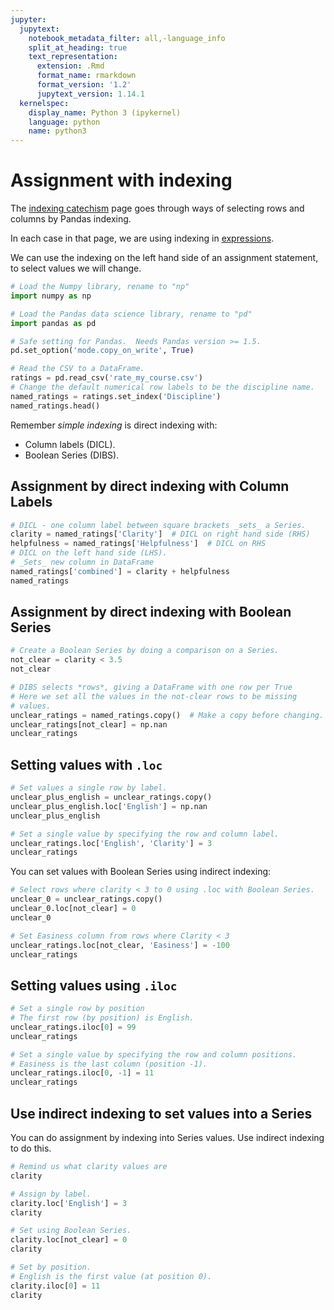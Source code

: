 ```yaml
---
jupyter:
  jupytext:
    notebook_metadata_filter: all,-language_info
    split_at_heading: true
    text_representation:
      extension: .Rmd
      format_name: rmarkdown
      format_version: '1.2'
      jupytext_version: 1.14.1
  kernelspec:
    display_name: Python 3 (ipykernel)
    language: python
    name: python3
---
```


# Assignment with indexing

The [indexing catechism](indexing_catechism.Rmd) page goes through ways of
selecting rows and columns by Pandas indexing.

In each case in that page, we are using indexing in
[expressions](indexing_expressions.Rmd).

We can use the indexing on the left hand side of an assignment statement, to
select values we will change.

```python
# Load the Numpy library, rename to "np"
import numpy as np

# Load the Pandas data science library, rename to "pd"
import pandas as pd

# Safe setting for Pandas.  Needs Pandas version >= 1.5.
pd.set_option('mode.copy_on_write', True)
```

```python
# Read the CSV to a DataFrame.
ratings = pd.read_csv('rate_my_course.csv')
# Change the default numerical row labels to be the discipline name.
named_ratings = ratings.set_index('Discipline')
named_ratings.head()
```

Remember *simple indexing* is direct indexing with:

* Column labels (DICL).
* Boolean Series (DIBS).


## Assignment by direct indexing with Column Labels

```python
# DICL - one column label between square brackets _sets_ a Series.
clarity = named_ratings['Clarity']  # DICL on right hand side (RHS)
helpfulness = named_ratings['Helpfulness']  # DICL on RHS
# DICL on the left hand side (LHS).
# _Sets_ new column in DataFrame
named_ratings['combined'] = clarity + helpfulness
named_ratings
```

## Assignment by direct indexing with Boolean Series

```python
# Create a Boolean Series by doing a comparison on a Series.
not_clear = clarity < 3.5
not_clear
```

```python
# DIBS selects *rows*, giving a DataFrame with one row per True
# Here we set all the values in the not-clear rows to be missing
# values.
unclear_ratings = named_ratings.copy()  # Make a copy before changing.
unclear_ratings[not_clear] = np.nan
unclear_ratings
```

## Setting values with  `.loc`

```python
# Set values a single row by label.
unclear_plus_english = unclear_ratings.copy()
unclear_plus_english.loc['English'] = np.nan
unclear_plus_english
```

```python
# Set a single value by specifying the row and column label.
unclear_ratings.loc['English', 'Clarity'] = 3
unclear_ratings
```

You can set values with Boolean Series using indirect indexing:

```python
# Select rows where clarity < 3 to 0 using .loc with Boolean Series.
unclear_0 = unclear_ratings.copy()
unclear_0.loc[not_clear] = 0
unclear_0
```

```python
# Set Easiness column from rows where Clarity < 3
unclear_ratings.loc[not_clear, 'Easiness'] = -100
unclear_ratings
```

## Setting values using `.iloc`

```python
# Set a single row by position
# The first row (by position) is English.
unclear_ratings.iloc[0] = 99
unclear_ratings
```

```python
# Set a single value by specifying the row and column positions.
# Easiness is the last column (position -1).
unclear_ratings.iloc[0, -1] = 11
unclear_ratings
```

## Use indirect indexing to set values into a Series

You can do assignment by indexing into Series values.  Use indirect indexing to do this.

```python
# Remind us what clarity values are
clarity
```

```python
# Assign by label.
clarity.loc['English'] = 3
clarity
```

```python
# Set using Boolean Series.
clarity.loc[not_clear] = 0
clarity
```

```python
# Set by position.
# English is the first value (at position 0).
clarity.iloc[0] = 11
clarity
```
